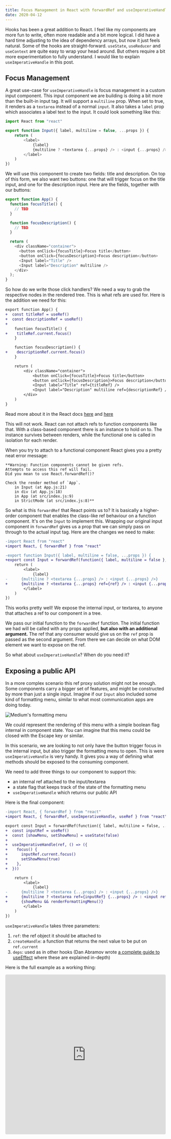 ```yaml
---
title: Focus Management in React with forwardRef and useImperativeHandle
date: 2020-04-12
---
```


Hooks has been a great addition to React. I feel like my components are more fun
to write, often more readable and a bit more logical. I did have a hard time
adjusting to the idea of dependency arrays, but now it just feels natural. Some
of the hooks are straight-forward. `useState`, `useReducer` and `useContext` are
quite easy to wrap your head around. But others require a bit more
experimentation to fully understand. I would like to explain
`useImperativeHandle` in this post.

## Focus Management

A great use-case for `useImperativeHandle` is focus management in a custom input
component. This input component we are building is doing a bit more than the
built-in input tag. It will support a `multiline` prop. When set to true, it
renders as a `textarea` instead of a normal `input`. It also takes a `label`
prop which associates a label text to the input. It could look something like
this:

```js
import React from "react"

export function Input({ label, multiline = false, ...props }) {
	return (
		<label>
			{label}
			{multiline ? <textarea {...props} /> : <input {...props} />}
		</label>
	)
})
```

We will use this component to create two fields: title and description. On top
of this form, we also want two buttons: one that will trigger focus on the title
input, and one for the description input. Here are the fields, together with our
buttons:

```js
export function App() {
  function focusTitle() {
    // TBD
  }

  function focusDescription() {
    // TBD
  }

  return (
    <div className="container">
      <button onClick={focusTitle}>Focus title</button>
      <button onClick={focusDescription}>Focus description</button>
      <Input label="Title" />
      <Input label="Description" multiline />
    </div>
  );
}
```

So how do we write those click handlers? We need a way to grab the respective
nodes in the rendered tree. This is what refs are used for. Here is the addition
we need for this:

```diff
export function App() {
+  const titleRef = useRef()
+  const descriptionRef = useRef()
+
	function focusTitle() {
+    titleRef.current.focus()
	}

	function focusDescription() {
+    descriptionRef.current.focus()
	}

	return (
		<div className="container">
			<button onClick={focusTitle}>Focus title</button>
			<button onClick={focusDescription}>Focus description</button>
			<Input label="Title" ref={titleRef} />
			<Input label="Description" multiline ref={descriptionRef} />
		</div>
	)
}
```

Read more about it in the React docs
[here](https://reactjs.org/docs/refs-and-the-dom.html) and
[here](https://reactjs.org/docs/hooks-reference.html#useref)

This will not work. React can not attach refs to function components like that.
With a class-based component there is an instance to hold on to. The instance
survives between renders, while the functional one is called in isolation for
each render.

When you try to attach to a functional component React gives you a pretty neat
error message:

```
**Warning: Function components cannot be given refs.
Attempts to access this ref will fail.
Did you mean to use React.forwardRef()?

Check the render method of `App`.
    in Input (at App.js:21)
    in div (at App.js:18)
    in App (at src/index.js:9)
    in StrictMode (at src/index.js:8)**
```

So what is this `forwardRef` that React points us to? It is basically a
higher-order component that enables the class-like ref behaviour on a function
component. It's on the `Input` to implement this. Wrapping our original input
component in `forwardRef` gives us a prop that we can simply pass on through to
the actual input tag. Here are the changes we need to make:

```diff
-import React from "react"
+import React, { forwardRef } from "react"

-export function Input({ label, multiline = false, ...props }) {
+export const Input = forwardRef(function({ label, multiline = false }, ref) {
	return (
		<label>
			{label}
-      {multiline ? <textarea {...props} /> : <input {...props} />}
+      {multiline ? <textarea {...props} ref={ref} /> : <input {...props} ref={ref} />}
		</label>
	)
})
```

This works pretty well! We expose the internal input, or textarea, to anyone
that attaches a ref to our component in a tree.

We pass our initial function to the `forwardRef` function. The initial function
we had will be called with any props applied, **but also with an additional
argument.** The ref that any consumer would give us on the `ref` prop is passed
as the second argument. From there we can decide on what DOM element we want to
expose on the ref.

So what about `useImperativeHandle`? When do you need it?

## Exposing a public API

In a more complex scenario this ref proxy solution might not be enough. Some
components carry a bigger set of features, and might be constructed by more than
just a single input. Imagine if our `Input` also included some kind of
formatting menu, similar to what most communication apps are doing today.

![Medium's formatting menu](formatting_menu.png)

We could represent the rendering of this menu with a simple boolean flag
internal in component state. You can imagine that this menu could be closed with
the Escape key or similar.

In this scenario, we are looking to not only have the button trigger focus in
the internal input, but also trigger the formatting menu to open. This is were
`useImperativeHandle` is very handy. It gives you a way of defining what methods
should be exposed to the consuming component.

We need to add three things to our component to support this:

- an internal ref attached to the input/textarea
- a state flag that keeps track of the state of the formatting menu
- `useImperativeHandle` which returns our public API

Here is the final component:

```diff
-import React, { forwardRef } from "react"
+import React, { forwardRef, useImperativeHandle, useRef } from "react"

export const Input = forwardRef(function({ label, multiline = false, ...props }, ref) {
+  const inputRef = useRef()
+  const [showMenu, setShowMenu] = useState(false)
+
+  useImperativeHandle(ref, () => ({
+    focus() {
+      inputRef.current.focus()
+      setShowMenu(true)
+    },
+  }))

	return (
		<label>
			{label}
-      {multiline ? <textarea {...props} /> : <input {...props} />}
+      {multiline ? <textarea ref={inputRef} {...props} /> : <input ref={inputRef} {...props} />}
+      {showMenu && renderFormattingMenu()}
		</label>
	)
})
```

`useImperativeHandle` takes three parameters:

1. `ref`: the ref object it should be attached to
2. `createHandle`: a function that returns the next value to be put on
   `ref.current`
3. `deps`: used as in other hooks (Dan Abramov wrote
   [a complete guide to useEffect](https://overreacted.io/a-complete-guide-to-useeffect/)
   where these are explained in-depth)

Here is the full example as a working thing:

<iframe
  src="https://codesandbox.io/embed/useimperativehandle-m11lz?fontsize=14&hidenavigation=1&theme=dark"
  style="width:100%; height:500px; border:0; border-radius: 4px; overflow:hidden;"
  title="useImperativeHandle"
  allow="geolocation; microphone; camera; midi; vr; accelerometer; gyroscope; payment; ambient-light-sensor; encrypted-media; usb"
  sandbox="allow-modals allow-forms allow-popups allow-scripts allow-same-origin"
></iframe>
